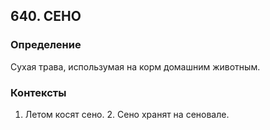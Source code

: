 ## 640. СЕНО
### Определение
Сухая трава, использумая на корм домашним животным.

### Контексты
1. Летом косят сено. 2. Сено хранят на сеновале.

